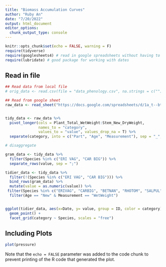 ```yaml
---
title: "Biomass Accumulation Curves"
author: "Ruby An"
date: "7/20/2022"
output: html_document
editor_options: 
  chunk_output_type: console
---
```


```r
knitr::opts_chunk$set(echo = FALSE, warning = F)
require(tidyverse)
require(googlesheets4) # read in google spreadsheets without having to download
require(lubridate) # good package for working with dates 
```

## Read in file

```r
## Read data from local file 
# orig_data <- read.csv(file = "data_phenology.csv", na.strings = c(""))

## Read from google sheet
raw_data <- read_sheet("https://docs.google.com/spreadsheets/d/1a_t--btnnBUEQBCKBz1EJvVKnVWIak--eAm3oCT8PcA/edit#gid=1478706602",skip = 1, col_types = "c") ## specify what type so that it doesn't read as lists (due to letters and numbers in column)


tidy_data <- raw_data %>% 
  pivot_longer(cols = Plant_Total_WetWeight:Stem_New_DryWeight, 
               names_to = "category", 
               values_to = "value", values_drop_na = T) %>% 
  separate(category, into = c("Part", "Age", "Measurement"), sep = "_", remove = F) 

# disaggregate 

gram_data <- tidy_data %>% 
  filter(Species %in% c("ERI VAG", "CAR BIG")) %>% 
  separate_rows(value, sep = ";")

tidier_data <- tidy_data %>% 
  filter(!(Species %in% c("ERI VAG", "CAR BIG"))) %>% 
  bind_rows(gram_data) %>% 
  mutate(value = as.numeric(value)) %>% 
 filter(Species %in% c("ERIVAG", "CARBIG", "BETNAN", "RHOTOM", "SALPUL")) %>% 
  filter(Age == "New" & Measurement == "WetWeight")


ggplot(tidier_data, aes(x=Date, y= value, group = ID, color = category)) +
  geom_point() + 
  facet_grid(category ~ Species, scales = "free")
```

## Including Plots

```r
plot(pressure)
```

Note that the `echo = FALSE` parameter was added to the code chunk to prevent printing of the R code that generated the plot.
